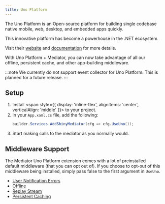 ```yaml
---
title: Uno Platform
---
```


The Uno Platform is an Open-source platform for building single codebase native mobile, web, desktop, and embedded apps quickly.

This innovative platform has become a powerhouse in the .NET ecosystem.

Visit their [website](https://platform.uno/) and [documentation](https://aka.platform.uno/uno-docs-intro) for more details.

With Uno Platform + Mediator, you can now take advantage of all our offline, persistent cache, and other app-building
middleware.

:::note
We currently do not support event collector for Uno Platform. This is planned for a future release.
:::

## Setup
1. Install <span style={{ display: 'inline-flex', alignItems: 'center', verticalAlign: 'middle' }}><NugetBadge name="Shiny.Mediator.Uno" showLabel={true} /></span> to your project.
2. In your `App.xaml.cs` file, add the following:
    ```csharp
    builder.Services.AddShinyMediator(cfg => cfg.UseUno());
    ```
3. Start making calls to the mediator as you normally would.

## Middleware Support

The Mediator Uno Platform extension comes with a lot of preinstalled default middleware (that you can opt out of).  If you choose to opt-out of this middleware being installed,
simply pass false to the first argument in `UseUno`.

* [User Notification Errors](/mediator/exceptionhandlers)
* [Offline](/mediator/middleware/offline)
* [Replay Stream](/mediator/middleware/replay)
* [Persistent Caching](/mediator/middleware/caching)